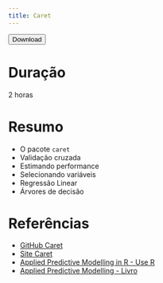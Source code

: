 ```yaml
---
title: Caret
---
```


<a href = "../manip.zip"><button>Download</button></a>

# Duração

2 horas

# Resumo

- O pacote `caret`
- Validação cruzada
- Estimando performance
- Selecionando variáveis
- Regressão Linear
- Árvores de decisão

# Referências

- [GitHub Caret](https://github.com/topepo/caret)
- [Site Caret](http://topepo.github.io/caret/index.html)
- [Applied Predictive Modelling in R - Use R](http://appliedpredictivemodeling.com/user2014/)
- [Applied Predictive Modelling - Livro](http://appliedpredictivemodeling.com/)
